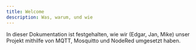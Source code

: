 ```yaml
---
title: Welcome
description: Was, warum, und wie
---
```


In dieser Dokumentation ist festgehalten, wie wir (Edgar, Jan, Mike) unser Projekt mithilfe von MQTT, Mosquitto und NodeRed umgesetzt haben.
